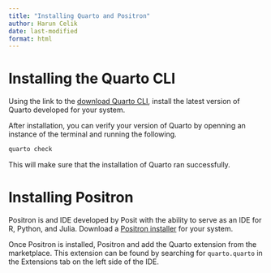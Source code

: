 ```yaml
---
title: "Installing Quarto and Positron"
author: Harun Celik
date: last-modified
format: html
---
```


# Installing the Quarto CLI

Using the link to the [download Quarto CLI](https://quarto.org/docs/download/), install the latest version of Quarto developed for your system. 

After installation, you can verify your version of Quarto by openning an instance of the terminal and running the following.

```bash
quarto check
```

This will make sure that the installation of Quarto ran successfully.

# Installing Positron

Positron is and IDE developed by Posit with the ability to serve as an IDE for R, Python, and Julia. Download a [Positron installer](https://positron.posit.co/download.html) for your system.

Once Positron is installed, Positron and add the Quarto extension from the marketplace. This extension
can be found by searching for `quarto.quarto` in the Extensions tab on the left side of the IDE.

